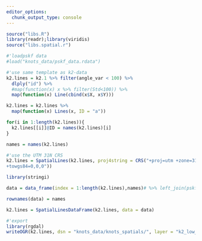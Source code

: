 ```yaml
---
editor_options: 
  chunk_output_type: console
---
```


```r
source("libs.R")
library(readr);library(viridis)
source("libs.spatial.r")

```

```r
#'loadpskf data
#load("knots_data/pskf_data.rdata")
```

```r
#'use same template as k2-data
k2.lines = k2.1 %>% filter(angle_var < 100) %>%
  dlply("id") %>% 
  #map(function(x) x %>% filter(Std<100)) %>% 
  map(function(x) Line(cbind(x$X, x$Y)))

k2.lines = k2.lines %>% 
  map(function(x) Lines(x, ID = "a"))

for(i in 1:length(k2.lines)){
  k2.lines[[i]]@ID = names(k2.lines)[i]
}
```

```r
names = names(k2.lines)

#'use the UTM 31N CRS
k2.lines = SpatialLines(k2.lines, proj4string = CRS("+proj=utm +zone=31 +ellps=WGS84 +datum=WGS84 +units=m +no_defs
+towgs84=0,0,0"))

library(stringi)

data = data_frame(index = 1:length(k2.lines),names)# %>% left_join(pskf_data_ids[[1]], by = c("names2" = "id.seg"))

rownames(data) = names

k2.lines = SpatialLinesDataFrame(k2.lines, data = data)

#'export
library(rgdal)
writeOGR(k2.lines, dsn = "knots_data/knots_spatials/", layer = "k2_low_angle_vars", driver = "ESRI Shapefile", overwrite_layer = T)
```

